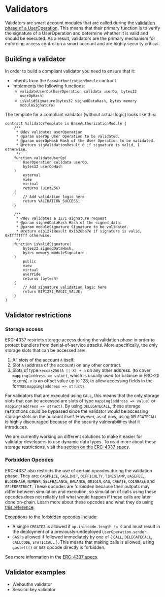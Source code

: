 # Validators

Validators are smart account modules that are called during the [validation phase of a UserOperation](/modules#validation-phase). This means that their primary function is to verify the signature of a UserOperation and determine whether it is valid and should be executed. As a result, validators are the primary mechanism for enforcing access control on a smart account and are highly security critical.

## Building a validator

In order to build a compliant validator you need to ensure that it:

-   Inherits from the `BaseAuthorizationModule` contract.
-   Implements the following functions:
    -   `validateUserOp(UserOperation calldata userOp, bytes32 userOpHash)`
    -   `isValidSignature(bytes32 signedDataHash, bytes memory moduleSignature)`

The template for a compliant validator (without actual logic) looks like this:

```solidity
contract ValidatorTemplate is BaseAuthorizationModule {
    /**
     * @dev validates userOperation
     * @param userOp User Operation to be validated.
     * @param userOpHash Hash of the User Operation to be validated.
     * @return sigValidationResult 0 if signature is valid, 1 otherwise.
     */
    function validateUserOp(
        UserOperation calldata userOp,
        bytes32 userOpHash
    )
        external
        view
        virtual
        returns (uint256)
    {
        // Add validation logic here
        return VALIDATION_SUCCESS;
    }

    /**
     * @dev validates a 1271 signature request
     * @param signedDataHash Hash of the signed data.
     * @param moduleSignature Signature to be validated.
     * @return eip1271Result 0x1626ba7e if signature is valid, 0xffffffff otherwise.
     */
    function isValidSignature(
        bytes32 signedDataHash,
        bytes memory moduleSignature
    )
        public
        view
        virtual
        override
        returns (bytes4)
    {
        // Add signature validation logic here
        return EIP1271_MAGIC_VALUE;
    }
}
```

## Validator restrictions

### Storage access

ERC-4337 restricts storage access during the validation phase in order to protect bundlers from denial-of-service attacks. More specifically, the only storage slots that can be accessed are:

1. All slots of the account `A` itself.
2. Slot `A` (address of the account) on any other contract.
3. Slots of type `keccak256(A || X) + n` on any other address. (to cover `mapping(address => value)`, which is usually used for balance in ERC-20 tokens). `n` is an offset value up to 128, to allow accessing fields in the format `mapping(address => struct)`.

For validators that are executed using `CALL`, this means that the only storage slots that can be accessed are slots of type `mapping(address => value)` or `mapping(address => struct)`. By using `DELEGATECALL`, these storage restrictions could be bypassed since the validator would be accessing storage slots on the account itself. However, as of now, using `DELEGATECALL` is highly discouraged because of the security vulnerabilities that it introduces.

We are currently working on different solutions to make it easier for validator developers to use dynamic data types. To read more about these storage restrictions, visit the [section on the ERC-4337 specs](https://eips.ethereum.org/EIPS/eip-4337#storage-associated-with-an-address).

### Forbidden Opcodes

ERC-4337 also restricts the use of certain opcodes during the validation phase. They are: `GASPRICE`, `GASLIMIT`, `DIFFICULTY`, `TIMESTAMP`, `BASEFEE`, `BLOCKHASH`, `NUMBER`, `SELFBALANCE`, `BALANCE`, `ORIGIN`, `GAS`, `CREATE`, `COINBASE` and `SELFDESTRUCT`. These opcodes are forbidden because their outputs may differ between simulation and execution, so simulation of calls using these opcodes does not reliably tell what would happen if these calls are later done on-chain. Learn more about these opcodes and what they do using [this reference](https://evm.codes).

Exceptions to the forbidden opcodes include:

-   A single `CREATE2` is allowed if `op.initcode.length != 0` and must result in the deployment of a previously-undeployed `UserOperation.sender`.
-   `GAS` is allowed if followed immediately by one of { `CALL`, `DELEGATECALL`, `CALLCODE`, `STATICCALL` }. This means that making calls is allowed, using `gasleft()` or `GAS` opcode directly is forbidden.

See more information in the [ERC-4337 specs](https://eips.ethereum.org/EIPS/eip-4337#forbidden-opcodes).

## Validator examples

-   Webauthn validator
-   Session key validator
